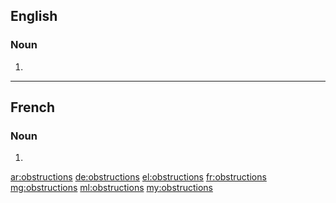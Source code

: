 ==English==

===Noun===
{{head|en|plural}}

# {{plural of|obstruction|lang=en}}

----

==French==

===Noun===
{{head|fr|plural|g=?}}

# {{plural of|obstruction|lang=fr}}

[[ar:obstructions]]
[[de:obstructions]]
[[el:obstructions]]
[[fr:obstructions]]
[[mg:obstructions]]
[[ml:obstructions]]
[[my:obstructions]]